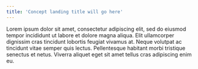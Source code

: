 ```yaml
---
title: 'Concept landing title will go here'
---
```



Lorem ipsum dolor sit amet, consectetur adipiscing elit, sed do eiusmod tempor incididunt ut labore et dolore magna aliqua. Elit ullamcorper dignissim cras tincidunt lobortis feugiat vivamus at. Neque volutpat ac tincidunt vitae semper quis lectus. Pellentesque habitant morbi tristique senectus et netus. Viverra aliquet eget sit amet tellus cras adipiscing enim eu.

<LearnCardList items={useCurrentSidebarCategory().items} />

